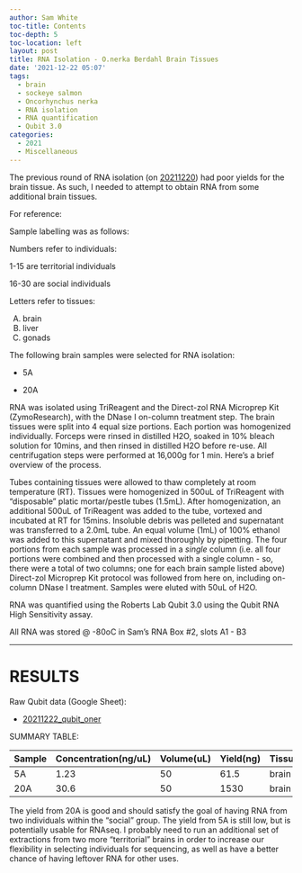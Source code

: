 ```yaml
---
author: Sam White
toc-title: Contents
toc-depth: 5
toc-location: left
layout: post
title: RNA Isolation - O.nerka Berdahl Brain Tissues
date: '2021-12-22 05:07'
tags: 
  - brain
  - sockeye salmon
  - Oncorhynchus nerka
  - RNA isolation
  - RNA quantification
  - Qubit 3.0
categories: 
  - 2021
  - Miscellaneous
---
```

The previous round of RNA isolation (on [20211220](https://robertslab.github.io/sams-notebook/posts/2021/2021-12-20-RNA-Isolation---O.nerka-Berdahl-Tissues/)) had poor yields for the brain tissue. As such, I needed to attempt to obtain RNA from some additional brain tissues.

For reference:

Sample labelling was as follows:

Numbers refer to individuals:

1-15 are territorial individuals

16-30 are social individuals

Letters refer to tissues:

(A) brain
(B) liver
(C) gonads

The following brain samples were selected for RNA isolation:

- 5A

- 20A

RNA was isolated using TriReagent and the Direct-zol RNA Microprep Kit (ZymoResearch), with the DNase I on-column treatment step. The brain tissues were split into 4 equal size portions. Each portion was homogenized individually. Forceps were rinsed in distilled H2O, soaked in 10% bleach solution for 10mins, and then rinsed in distilled H2O before re-use. All centrifugation steps were performed at 16,000g for 1 min. Here’s a brief overview of the process.

Tubes containing tissues were allowed to thaw completely at room temperature (RT). Tissues were homogenized in 500uL of TriReagent with “disposable” platic mortar/pestle tubes (1.5mL). After homogenization, an additional 500uL of TriReagent was added to the tube, vortexed and incubated at RT for 15mins. Insoluble debris was pelleted and supernatant was transferred to a 2.0mL tube. An equal volume (1mL) of 100% ethanol was added to this supernatant and mixed thoroughly by pipetting. The four portions from each sample was processed in a _single_ column (i.e. all four portions were combined and then processed with a single column - so, there were a total of two columns; one for each brain sample listed above) Direct-zol Microprep Kit protocol was followed from here on, including on-column DNase I treatment. Samples were eluted with 50uL of H2O.

RNA was quantified using the Roberts Lab Qubit 3.0 using the Qubit RNA High Sensitivity assay.

All RNA was stored @ -80oC in Sam’s RNA Box #2, slots A1 - B3

---

# RESULTS

Raw Qubit data (Google Sheet):

- [20211222_qubit_oner](https://docs.google.com/spreadsheets/d/13Ki-2C7An2tI2bbQbOZsBWvijQhjNzJwoqk769HF8Fk/edit?usp=sharing)

SUMMARY TABLE:

| Sample | Concentration(ng/uL) | Volume(uL) | Yield(ng) | Tissue |
|--------|----------------------|------------|-----------|--------|
| 5A     | 1.23                 | 50         | 61.5      | brain  |
| 20A    | 30.6                 | 50         | 1530      | brain  |

The yield from 20A is good and should satisfy the goal of having RNA from two individuals within the "social" group. The yield from 5A is still low, but is potentially usable for RNAseq. I probably need to run an additional set of extractions from two more "territorial" brains in order to increase our flexibility in selecting individuals for sequencing, as well as have a better chance of having leftover RNA for other uses.
